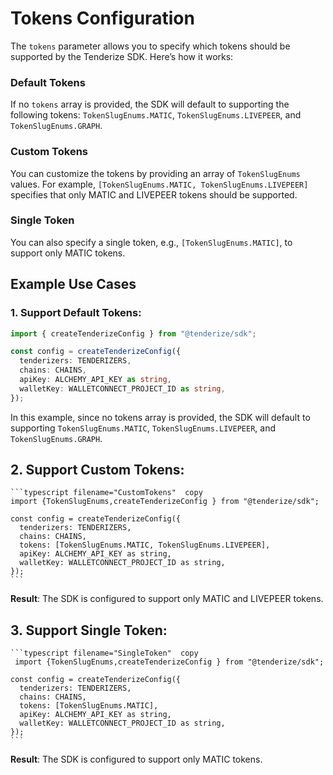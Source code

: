
# Tokens Configuration

The `tokens` parameter allows you to specify which tokens should be supported by the Tenderize SDK. Here’s how it works:

### Default Tokens

If no `tokens` array is provided, the SDK will default to supporting the following tokens: `TokenSlugEnums.MATIC`, `TokenSlugEnums.LIVEPEER`, and `TokenSlugEnums.GRAPH`.

### Custom Tokens

You can customize the tokens by providing an array of `TokenSlugEnums` values. For example, `[TokenSlugEnums.MATIC, TokenSlugEnums.LIVEPEER]` specifies that only MATIC and LIVEPEER tokens should be supported.

### Single Token

You can also specify a single token, e.g., `[TokenSlugEnums.MATIC]`, to support only MATIC tokens.

## Example Use Cases

### 1. Support Default Tokens:

```typescript filename="DefaultTokens" copy
import { createTenderizeConfig } from "@tenderize/sdk";

const config = createTenderizeConfig({
  tenderizers: TENDERIZERS,
  chains: CHAINS,
  apiKey: ALCHEMY_API_KEY as string,
  walletKey: WALLETCONNECT_PROJECT_ID as string,
});
```

In this example, since no tokens array is provided, the SDK will default to supporting `TokenSlugEnums.MATIC`, `TokenSlugEnums.LIVEPEER`, and `TokenSlugEnums.GRAPH`.

## 2. Support Custom Tokens:

    ```typescript filename="CustomTokens"  copy
    import {TokenSlugEnums,createTenderizeConfig } from "@tenderize/sdk";

    const config = createTenderizeConfig({
      tenderizers: TENDERIZERS,
      chains: CHAINS,
      tokens: [TokenSlugEnums.MATIC, TokenSlugEnums.LIVEPEER],
      apiKey: ALCHEMY_API_KEY as string,
      walletKey: WALLETCONNECT_PROJECT_ID as string,
    });
    ```

<Callout  emoji="ℹ️">

**Result**: The SDK is configured to support only MATIC and LIVEPEER tokens.

</Callout>

## 3. Support Single Token:

    ```typescript filename="SingleToken"  copy
     import {TokenSlugEnums,createTenderizeConfig } from "@tenderize/sdk";

    const config = createTenderizeConfig({
      tenderizers: TENDERIZERS,
      chains: CHAINS,
      tokens: [TokenSlugEnums.MATIC],
      apiKey: ALCHEMY_API_KEY as string,
      walletKey: WALLETCONNECT_PROJECT_ID as string,
    });
    ```

<Callout  emoji="ℹ️">

**Result**: The SDK is configured to support only MATIC tokens.

</Callout>
